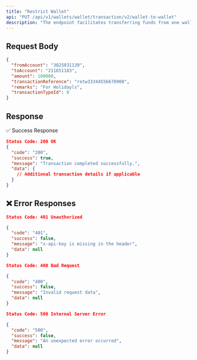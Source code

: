 ```yaml
---
title: "Restrict Wallet"
api: "PUT /api/v1/wallets/wallet/transaction/v2/wallet-to-wallet"
description: "The endpoint facilitates transferring funds from one wallet to another."
---
```



## Request Body
 
```json
{
  "fromAccount": "3025831139",
  "toAccount": "211651183",
  "amount": 100000,
  "transactionReference": "retw33344556670900",
  "remarks": "For Holidayls",
  "transactionTypeId": 0
}
```

## Response

✅ Success Response

```json
Status Code: 200 OK
{
  "code": "200",
  "success": true,
  "message": "Transaction completed successfully.",
  "data": {
    // Additional transaction details if applicable
  }
}
```

## ❌ Error Responses

```json
Status Code: 401 Unauthorized

{
  "code": "401",
  "success": false,
  "message": "x-api-key is missing in the header",
  "data": null
}

Status Code: 400 Bad Request

{
  "code": "400",
  "success": false,
  "message": "Invalid request data",
  "data": null
}

Status Code: 500 Internal Server Error

{
  "code": "500",
  "success": false,
  "message": "An unexpected error occurred",
  "data": null
}
```
